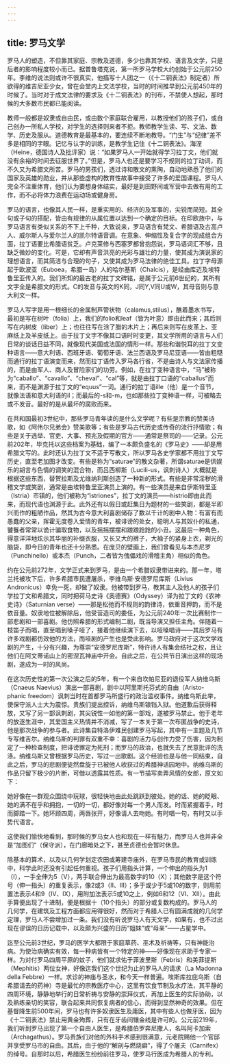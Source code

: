 ```yaml
---
---
---
```

title: 罗马文学
---




罗马人的塑造，不但靠其家庭、宗教及道德，多少也靠其学校、语言及文学，只是后者的影响程度较小而已。据普鲁塔克说，第一所罗马学校大约创始于公元前250年。李维的说法则或许不很真实，他描写十人团之一（《十二铜表法》制定者）所欲得的维吉尼亚少女，曾在会堂内上文法学校，当时的时间推早到公元前450年的时候了。当时对于成文法律的要求及《十二铜表法》的刊布，不禁使人想起，那时候的大多数市民都已能阅读。

教师一般都是奴隶或自由民，或由数个家庭联合雇用，以教授他们的孩子们，或自己创办一所私人学校，对学生的选择则来者不拒。教师教学生读、写、文法、数学、历史及服从。道德教育是最基本的，要连续不断地教导。“门生”与“纪律”差不多是相同的字眼。记忆与认字的训练，是教学生记住《十二铜表法》。海涅（Heine，德国诗人及批评家）说：“如果罗马人一开始就得学习拉丁文，他们就没有余裕的时间去征服世界了。”但是，罗马人也还是要学习不规则的拉丁动词，而不久又为希腊文所苦。罗马的男孩们，透过诗和散文的熏陶，自动地熟悉了他们的国家及英雄的勋业，并从那些虚构的教育性故事中接受了许多的爱国课程。罗马人完全不注重体育，他们认为要想身体结实，最好是到田野间或军营中去做有用的工作，而不必将体力浪费在运动场或健身房。

罗马的语言，也像其人民一样，是重实用的、经济的及军事的，尖锐而简短。其全句或子句的搭配，皆由有规律的从属位置以达到一个确定的目标。在印欧族中，与罗马语言有类似关系的不下上千种，大致说来，罗马语含有梵文、希腊语及古高卢人、威尔斯人与爱尔兰人的凯尔特语音调。在意象、伸缩性及复合字的现成组合方面，拉丁语要比希腊语贫乏。卢克莱修与西塞罗都曾抱怨说，罗马语词汇不够，且缺乏微妙的变化。可是，它却有声音洪亮的光彩与雄壮的力量，使其成为演说家的理想语言，而其简洁与合理的句子，又使其成为罗马法律的绝佳工具。拉丁字母源起于欧波亚（Euboea，希腊一岛）人的哈尔基斯（Chalcis），是经由库迈及埃特鲁里亚传入的。我们所知的最古老的拉丁文碑铭，是属于公元前6世纪的，其所有文字全是希腊文的形式。C的发音与英文的K同，J同Y,V同U或W，其母音则与意大利文一样。

罗马人写字是用一根细长的金属制芦管状物（calamus,stilus），醮着墨水书写，最初是写在树叶（folia）上，我们的folio和leaf（皆为叶意）即由此而来；其后则写在内树皮（liber）上；也往往写在涂了腊的木片上；再后来则写在皮革上、亚麻纸上及羊皮纸上。由于拉丁文字不像其口语时时变更，其文学所用的语言与人们日常的谈话日益不同，就像现代美国或法国的情形一样。那些和谐悦耳的拉丁文变种语言——意大利语、西班牙语、葡萄牙语、法兰西语及罗马尼亚语——皆由粗糙而通行的拉丁语演变而来，然而拉丁语传入罗马各行省，不是由诗人与文法家传播的，而是由军人、商人及冒险家们的功劳。例如，在拉丁变种语言中，“马”被称为“caballo”、“cavallo”、“cheval”、“cal”等，就是由拉丁口语的“caballus”而来，而不是渊源于拉丁文的“equus”一词。通行的拉丁语ille（他）是一个音节，就像法语和意大利语的il；而最后的-s和-m，也如那些拉丁变种语一样，可被略去或不发音。最好的是从最坏的腐败而来。

在共和国最初3世纪中，那些罗马青年读的是什么文学呢？有些是宗教的赞美诗歌，如《阿伟尔兄弟会》赞美歌等；有些是罗马古代历史或传奇的流行抒情歌；有些是关于选举、官吏、大事、预兆及假期的官方——通常是祭司的——记录。公元前202年，毕克托以这些档案为基础，编了一本颇负盛名的《罗马史》——却是用希腊文写的。此时还认为拉丁文不适于写散文，所以罗马各史学家都不用拉丁文写历史，直至老加图才改变。有些是称为“saturae”的散文杂著，所谓saturae是供娱乐的胡言与色情的调笑的混合物，而吕西柳斯（Lucili-us，讽刺诗人）大概就是根据这些东西，替贺拉斯及尤维纳利斯创造了一种新的形式。有些是非常淫秽的滑稽文学或笑剧，通常是由埃特鲁里亚演员上演的。有一些演员是来自伊斯特里亚（Istria）市镇的，他们被称为“istriones”，拉丁文的演员——histrio即由此而来，而现代语也渊源于此。此外还有以假日或赶集日为题材的一些笑剧，都是半即兴而作的粗陋作品，然其为古今意大利喜剧储存了数以千计的剧中人物：有富有而愚蠢的父亲，挥霍无度卷入爱情的青年，被诽谤的处女，聪明人与其奴仆的私通，饕餮者常常以诡计骗取食物，以及摇摇摆摆和踉踉跄跄的小丑。这最后一种角色，得意洋洋地炫示其华丽的补缀衣服，又长又大的裤子，大袖子的紧身上衣，剃光的脑袋，即今日的青年也还十分熟悉。在庞贝的壁画上，我们曾看见与本杰尼罗（Punchinello）或本杰（Punch，二者皆为傀儡戏的滑稽主角）相似的角色。

约在公元前272年，文学正式来到罗马，是由一个希腊奴隶带进来的。那一年，塔兰托被攻下后，许多希腊市民遭屠杀，李维乌斯·安德罗尼库斯（Livius Andronicus）幸免一死，却做了奴隶。他被带到罗马，教其主人及他人的孩子们学拉丁文和希腊文，同时把荷马史诗《奥德赛》（Odyssey）译为拉丁文的《农神史诗》（Saturnian verse）——那是松弛而不规则的韵律诗，依重音押韵，而不是依音量。奴隶地位被解除后，他受营造司的委任，为公元前240年一次比赛制作一部悲剧和一部喜剧。他仿照希腊的形式编制二剧，既当导演又担任主角。伴随着一枝笛子而唱，直至唱到嗓子哑了，接着他继续演下去，以哑嗓唱诗——其后罗马有许多戏剧都仿效他的方法，而哑剧的产生也是受此影响。罗马政府对于这次文学戏剧的产生，十分有兴趣，为尊崇“安德罗尼库斯”，特许诗人有集会结社之权，且让他们在阿文蒂诺山上的密涅瓦神庙中开会。自此之后，在公共节日演出这样的现场剧，遂成为一时的风尚。

在这次历史性的第一次公演之后的5年，有一个来自坎帕尼亚的退役军人纳维乌斯（Cnaeus Naevius）演出一部喜剧，剧中以阿里斯托芬式的自由（Aristo-phanic freedom）讽刺当时在首都罗马所盛行的政治滥权事件。纳维乌斯此举，使保守派人士大为震惊。贵族们提出控诉，纳维乌斯锒铛入狱。他道歉后获得释放，又写了另一部讽刺剧，其尖锐性一如他的第一部戏，遂被罗马禁止。他于老年的放逐生涯中，其爱国主义热情并不消减，写了一本关于第一次布匿战争的史诗，他是那次战争的参与者。此诗集自特洛伊难民创建罗马写起，其中有一主题及几节专写维吉尔。纳维乌斯的判罪有双重不幸：喜剧的活力与创作力受了伤害，因为制定了一种检查制度，把诽谤罪定为死刑；而罗马的政治，也就失去了民意批评的洗涤。纳维乌斯又曾根据罗马历史，写过一出歌剧。这个经验也是与他一同结束，自此之后，罗马的悲剧便徒然盘旋于已被他人收获过的希腊神话园地中。纳维乌斯的作品只留下极少的片断，可借以透露其性质。有一节描写卖弄风情的女郎，原文如下：

她好像在一群观众围绕中玩球，很轻快地由此处跳跃到彼处。她的话、她的眨眼、她的满不在乎和拥抱，一切的一切，都好像对每一个男人而发。时而紧握着手，时而脚踏一下。她环顾四周，两唇张开，好像请人去吻她。有时唱一句，有时又以手势代语言。



这使我们愉快地看到，那时候的罗马女人也和现在一样有魅力，而罗马人也并非全是“加图们”（保守派），在门廊暗处之下，甚至贞德也会暂时休息。

除基本的算术，以及以几何学划定农田或筹建寺庙外，在罗马市民的教育或训练中，科学此时还没有引起任何重视。孩子们用指头计算，一个伸出的指头为1（Ⅰ），一手全伸为5（Ⅴ），两手联合伸出为最高数字的10（Ⅹ）；其他数字是这个符号（伸一指头）的重复表示，像2或3（Ⅱ、III）；多于或少于5或10的数字，则用前置法表示4和9（Ⅳ、Ⅸ），用附加法表示5或10之上，例如6和12（Ⅵ、Ⅻ）。由此手算便出现了十进制，便是根据十（10个指头）的部分或复数构成的。罗马人的几何学，在建筑及工程方面都应用得很好，然而对于希腊人已有圆满成就的几何学定理，罗马人不尝增加过一条。我们没有听说罗马人有天文学，如果有，也不过出现在谬误的日历记载中，以及颇为兴盛的日历“姐妹”或“母亲”——占星学中。

迄至公元前3世纪，罗马的医学大都限于家庭草药、巫术及祈祷等，只有神能治病。为使治病确实有效，每一种病皆有一个特定的神——好像现在求助于专家一样。为对付罗马四周平原的蚊子，他们就求佑于菲波里斯（Febris）和美菲提斯（Mephitis）两位女神，好像迄我们这个世纪为止的罗马人的请求（La Madonna della Febbre）一样。求诊的神庙与圣水，和今天一样普遍。埃斯库拉庇乌斯（自希腊请去的药神）寺是最忙的宗教医疗中心，这里有饮食节制及水疗法，其平静的四周环境，静静地举行的日常祈祷与安静的崇拜仪式，再加上医生的实际协助，以及熟练亲切的笑容，联合起来共同恢复病者的信心，而得到显然神奇的效果。但在基督降生前500年间，罗马也有许多奴隶医生及庸医，其中有些人也做牙医，因为《十二铜表法》禁止用黄金殉葬，只有在牙齿间镶金线是许可的。公元前219年，我们听到罗马出现了第一个自由人医生，是希腊伯罗奔尼撒人，名叫阿卡加索（Archagathus）。罗马贵族们对他的外科手术感到很满意，元老院赐他一个官邸并享受罗马市的自由。其后，由于他的“解剖与燃烧癖”，得了个屠夫（Carnifex）的绰号。自那时以后，希腊医生纷纷前往罗马，使罗马行医成为希腊人的专利。